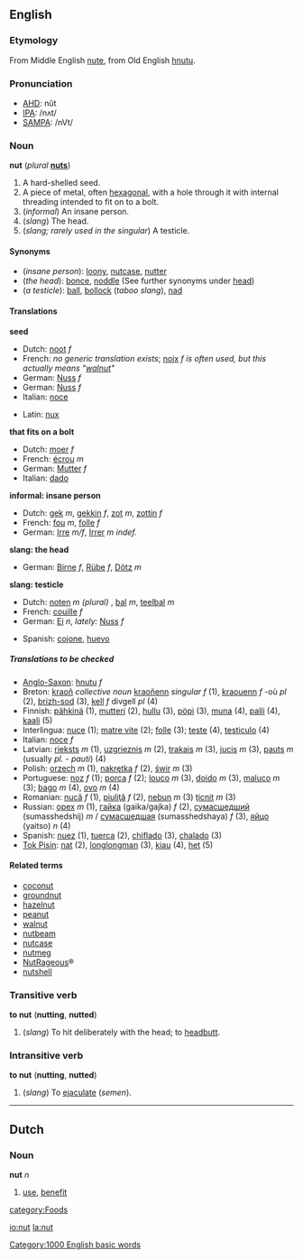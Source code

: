 ==English==
===Etymology===
From Middle English [[nute]], from Old English [[hnutu]]. <!-- Is Latin [[nux]], nuc- a cognate? -->
===Pronunciation===
*[[w:AHD|AHD]]: nŭt
*[[w:IPA|IPA]]: /nʌt/
*[[w:SAMPA|SAMPA]]: /nVt/
===Noun===
'''nut''' (''plural'' '''[[nuts]]''')

#A hard-shelled seed.
#A piece of metal, often [[hexagonal]], with a hole through it with internal threading intended to fit on to a bolt.
#(''informal'') An insane person.
#(''slang'') The head.
#(''slang; rarely used in the singular'') A testicle.

====Synonyms====
*(''insane person''): [[loony]], [[nutcase]], [[nutter]]
*(''the head''): [[bonce]], [[noddle]] (See further synonyms under [[head]])
*(''a testicle''): [[ball]], [[bollock]] (''taboo slang''), [[nad]]

====Translations====

'''seed'''
{{top}}
<!--Put translations for languages from A to I here-->
*Dutch: [[noot]] ''f''
*French: ''no generic translation exists''; [[noix]] ''f'' ''is often used, but this actually means "[[walnut]]"''
*German: [[Nuss]] ''f''
*German: [[Nuss]] ''f''
*Italian: [[noce]] {{f}}
{{mid}}
<!--Put translations for languages from J to Z here-->
*Latin: [[nux]]
{{bottom}}

'''that fits on a bolt'''
{{top}}
<!--Put translations for languages from A to I here-->
*Dutch: [[moer]] ''f''
*French: [[écrou]] ''m''
*German: [[Mutter]] ''f''
*Italian: [[dado]] {{m}}
{{mid}}
<!--Put translations for languages from J to Z here-->
{{bottom}}

'''informal: insane person'''
{{top}}
<!--Put translations for languages from A to I here-->
*Dutch: [[gek]] ''m'', [[gekkin]] ''f'', [[zot]] ''m'', [[zottin]] ''f''
*French: [[fou]] ''m'', [[folle]] ''f''
*German: [[Irre]] ''m/f'', [[Irrer]] ''m indef.''
{{mid}}
<!--Put translations for languages from J to Z here-->
{{bottom}}

'''slang: the head'''
{{top}}
<!--Put translations for languages from A to I here-->
*German: [[Birne]] ''f'', [[Rübe]] ''f'', [[Dötz]] ''m''
{{mid}}
<!--Put translations for languages from J to Z here-->
{{bottom}}

'''slang: testicle'''
{{top}}
<!--Put translations for languages from A to I here-->
*Dutch: [[noten]] ''m (plural)'' <!--Never heard this before-->, [[bal]] ''m'', [[teelbal]] ''m''
*French: [[couille]] ''f''
*German: [[Ei]] ''n'', ''lately:'' [[Nuss]] ''f''
{{mid}}
<!--Put translations for languages from J to Z here-->
*Spanish: [[cojone]], [[huevo]]
{{bottom}}

=====Translations to be checked=====
<!--Remove this section once all of the translations below have been moved into the tables above.-->
{{checktrans}}

*[[Anglo-Saxon]]: [[hnutu]] ''f''
*Breton: [[kraoñ]] ''collective noun'' [[kraoñenn]] ''singular f'' (1), [[kraouenn]] ''f'' -où ''pl'' (2), [[brizh-sod]] (3), [[kell]] ''f'' divgell ''pl'' (4)
*Finnish: [[pähkinä]] (1), [[mutteri]] (2), [[hullu]] (3), [[pöpi]] (3), [[muna#Finnish|muna]] (4), [[palli]] (4), [[kaali]] (5)
*Interlingua: [[nuce]] (1); [[matre vite]] (2); [[folle]] (3); [[teste]] (4), [[testiculo]] (4)
*Italian: [[noce]] ''f''
*Latvian: [[rieksts]] ''m'' (1), [[uzgrieznis]] ''m'' (2), [[trakais]] ''m'' (3), [[jucis]] ''m'' (3), [[pauts]] ''m'' (usually ''pl. - pauti'') (4)
*Polish: [[orzech]] ''m'' (1), [[nakrętka]] ''f'' (2), [[świr]] ''m'' (3)
*Portuguese: [[noz]] ''f'' (1); [[porca]] ''f'' (2); [[louco]] ''m'' (3), [[doido]] ''m'' (3), [[maluco]] ''m'' (3); [[bago]] ''m'' (4), [[ovo]] ''m'' (4)
*Romanian: [[nucă]] ''f'' (1), [[piuliţă]] ''f'' (2), [[nebun]] ''m'' (3) [[ţicnit]] ''m'' (3)
*Russian: [[орех]] ''m'' (1), [[гайка]] (gaika/gajka) ''f'' (2), [[сумасшедший]] (sumasshedshij) ''m'' / [[сумасшедшая]] (sumasshedshaya) ''f'' (3), [[яйцо]] (yaitso) ''n'' (4)
*Spanish: [[nuez]] (1), [[tuerca]] (2), [[chiflado]] (3), [[chalado]] (3)
*[[Tok Pisin]]: [[nat]] (2), [[longlongman]] (3), [[kiau]] (4), [[het]] (5)

====Related terms====
*[[coconut]]
*[[groundnut]]
*[[hazelnut]]
*[[peanut]]
*[[walnut]]
*[[nutbeam]]
*[[nutcase]]
*[[nutmeg]]
*[[NutRageous]]&reg;
*[[nutshell]]

===Transitive verb===
'''to nut''' ('''nutting''', '''nutted''')

#(''slang'') To hit deliberately with the head; to [[headbutt]].

===Intransitive verb===
'''to nut''' ('''nutting''', '''nutted''')

#(''slang'') To [[ejaculate]] (''semen'').

----
==Dutch==
===Noun===
'''nut''' ''n''

# [[use]], [[benefit]]

[[category:Foods]]
[[Category:1000 English basic words]]

[[io:nut]]
[[la:nut]]
